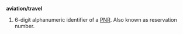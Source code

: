{{en-noun}}
'''aviation/travel'''
# 6-digit alphanumeric identifier of a [[PNR]]. Also known as reservation number.